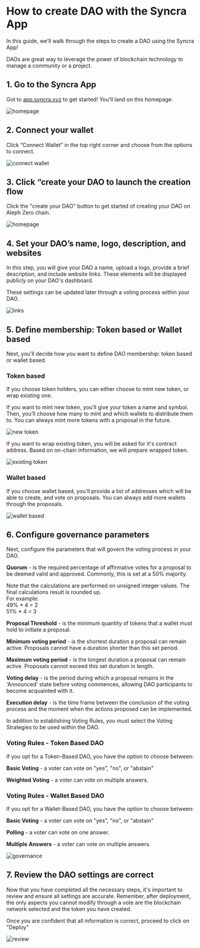 
# How to create DAO with the Syncra App

In this guide, we’ll walk through the steps to create a DAO using the Syncra App!

DAOs are great way to leverage the power of blockchain technology to manage a community or a project.

## 1. Go to the Syncra App

Got to [app.syncra.xyz](https://app.syncra.xyz) to get started! You’ll land on this homepage.

![homepage](/create-dao/step-1.png)

## 2. Connect your wallet

‍Click “Connect Wallet” in the top right corner and choose from the options to connect.

![connect wallet](/create-dao/step-2.png)

## 3. Click “create your DAO to launch the creation flow

Click the "create your DAO" button to get started of creating your DAO on Aleph Zero chain.

‍![homepage](/create-dao/step-1.png)

## 4. Set your DAO’s name, logo, description, and websites

In this step, you will give your DAO a name, upload a logo, provide a brief description, and include website links. These elements will be displayed publicly on your DAO's dashboard.

These settings can be updated later through a voting process within your DAO.

‍![links](/create-dao/step-4.png)

## 5. Define membership: Token based or Wallet based

Next, you’ll decide how you want to define DAO membership: token based or wallet based.

### Token based

If you choose token holders, you can either choose to mint new token, or wrap existing one.

If you want to mint new token, you’ll give your token a name and symbol. Then, you’ll choose how many to mint and which wallets to distribute them to. You can always mint more tokens with a proposal in the future.

‍![new token](/create-dao/step-new-token.png)

If you want to wrap existing token, you will be asked for it's contract address. Based on on-chain information, we will prepare wrapped token.

‍![existing token](/create-dao/step-existing-token.png)

### Wallet based

If you choose wallet based, you'll provide a list of addresses which will be able to create, and vote on proposals. You can always add more wallets through the proposals.

‍![wallet based](/create-dao/step-wallet-based.png)

## 6. Configure governance parameters

Next, configure the parameters that will govern the voting process in your DAO.

**Quorum** - is the required percentage of affirmative votes for a proposal to be deemed valid and approved. Commonly, this is set at a 50% majority.

<Callout type="info">
  Note that the calculations are performed on unsigned integer values. The final calculations result is rounded up. <br/>For example:<br/>
  49% * 4 = 2<br/>
  51% * 4 = 3<br/>
</Callout>

**Proposal Threshold** - is the minimum quantity of tokens that a wallet must hold to initiate a proposal.

**Minimum voting period** - is the shortest duration a proposal can remain active. Proposals cannot have a duration shorter than this set period.

**Maximum voting period** - is the longest duration a proposal can remain active. Proposals cannot exceed this set duration in length.

**Voting delay** - is the period during which a proposal remains in the 'Announced' state before voting commences, allowing DAO participants to become acquainted with it.

**Execution delay** - is the time frame between the conclusion of the voting process and the moment when the actions proposed can be implemented.

In addition to establishing Voting Rules, you must select the Voting Strategies to be used within the DAO.

### Voting Rules - Token Based DAO

If you opt for a Token-Based DAO, you have the option to choose between:

**Basic Voting** - a voter can vote on "yes", "no", or "abstain"

**Weighted Voting** - a voter can vote on multiple answers.

### Voting Rules - Wallet Based DAO

If you opt for a Wallet-Based DAO, you have the option to choose between:

**Basic Voting** - a voter can vote on "yes", "no", or "abstain"

**Polling** - a voter can vote on one answer.

**Multiple Answers** - a voter can vote on multiple answers.

‍![governance](/create-dao/step-governance.png)

## 7. Review the DAO settings are correct

Now that you have completed all the necessary steps, it's important to review and ensure all settings are accurate. Remember, after deployment, the only aspects you cannot modify through a vote are the blockchain network selected and the token you have created.

Once you are confident that all information is correct, proceed to click on "Deploy"

‍![review](/create-dao/step-review.png)
